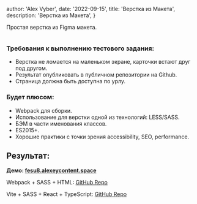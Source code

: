 
  author: 'Alex Vyber',
  date: '2022-09-15',
  title: 'Верстка из Макета',
  description: 'Верстка из Макета',
}


Простая верстка из Figma макета.

<Image src={designSystem} alt="" className="shadow-lg" />

### Требования к выполнению тестового задания:

- Верстка не ломается на маленьком экране, карточки встают друг под другом.
- Результат опубликовать в публичном репозитории на Github.
- Страница должна быть доступна по урлу.

### Будет плюсом:

- Webpack для сборки.
- Использование для верстки одной из технологий: LESS/SASS.
- БЭМ в части именования классов.
- ES2015+.
- Хорошие практики с точки зрения accessibility, SEO, performance.

## Результат:

**Демо: [fesu8.alexeycontent.space](https://fesu8.alexeycontent.space/)**

Webpack + SASS + HTML: [GitHub Repo](https://github.com/alexvyber/test-one-base)

Vite + SASS + React + TypeScript: [GitHub Repo](https://github.com/alexvyber/rest-one-react)
